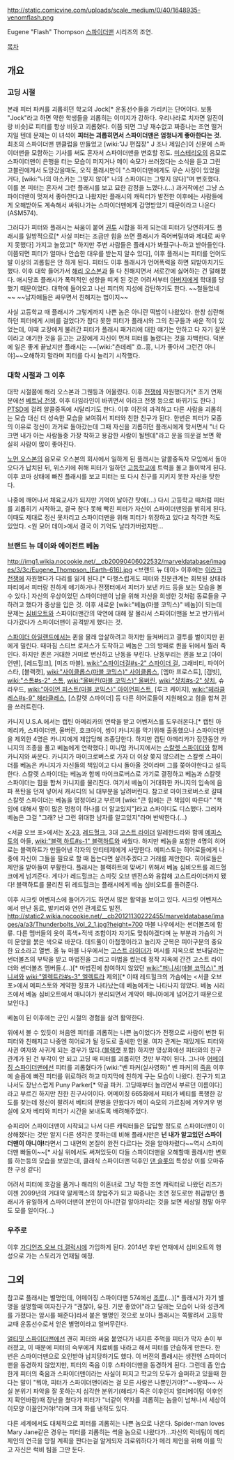 http://static.comicvine.com/uploads/scale_medium/0/40/1648935-venomflash.png

Eugene "Flash" Thompson
[[스파이더맨]] 시리즈의 조연.

[[목차]]

== 개요 ==
=== 고딩 시절 ===
본래 피터 파커를 괴롭히던 학교의 Jock[* 운동선수들을 가리키는 단어이다. 보통 "Jock"라고 하면 약한 학생들을 괴롭히는 이미지가 강하다. 우리나라로 치자면 일진이랑 비슷]로 피터를 항상 비웃고 괴롭혔다. 이쯤 되면 그냥 재수없고 짜증나는 조연 떨거지일 텐데 문제는 이 녀석이 '''피터는 괴롭히면서 스파이더맨은 엄청나게 좋아한다는 것.''' 최초의 스파이더맨 팬클럽을 만들었고 [wiki:"JJ 편집장" J 조나 제임슨]이 신문에 스파이더맨을 모함하는 기사를 써도 혼자서 스파이더맨을 변호할 정도.  [[미스테리오]]의 음모로 스파이더맨이 은행을 터는 모습이 퍼지거나 메이 숙모가 쓰러졌다는 소식을 듣고 그린 고블린에게서 도망갔을때도, 오직 플래시만이 "스파이더맨에게도 무슨 사정이 있었을 거다, [wiki:"나의 아스카는 그렇지 않아" 나의 스파이디는 그렇지 않다]"며 변호했다. 이를 본 피터는 혼자서 그런 플래시를 보고 묘한 감정을 느꼈다.(...)  과거작에선 그냥 스파이더맨이 멋져서 좋아한다고 나왔지만 플래시의 캐릭터가 발전한 이후에는 사람들에게 오해받아도 계속해서 싸워나가는 스파이더맨에게 감명받았기 때문이라고 나온다(ASM574).

그러다가 피터와 플래시는 싸움이 붙어 [[권투]] 시합을 하게 되는데 피터가 당연하게도 플래시를 일방적으로[* 사실 피터는 조금만 힘을 쓰면 플래시가 죽어버릴까봐 제대로 싸우지 못했다] 가지고 놀았고[* 하지만 주변 사람들은 플래시가 봐줬구나-하고 받아들인다.  이쯤되면 피터가 얼마나 안습한 대우를 받는지 알수 있다], 이후 플래시는 피터를 언어도발 이상의 괴롭힘은 안 하게 된다. 피터도 이후 플래시가 언어폭력을 하면 되받아치기도 했다. 이후 대학 들어가서 [[해리 오스본]]과 둘 다 친해지면서 서로간에 싫어하는 건 덜해졌다. 애시당초 플래시가 폭력적인 성향을 띠게 된 것은 어려서부터 [[아버지]]에게 학대를 당했기 때문이었다. 대학에 들어오고 나선 피터의 지성에 감탄하기도 한다. ~~철들었네~~ ~~남자애들은 싸우면서 친해지는 법이지~~ 

사실 고등학교 때 플래시가 그렇게까지 나쁜 놈은 아니란 떡밥이 나왔었다.  한창 심란해하던 피터에게 시비를 걸었다가 참다 못한 피터가 플래시와 그의 친구들과 싸운 적이 있었는데, 이때 교장에게 불려간 피터가 플래시 패거리에 대한 얘기는 안하고 다 자기 잘못이라고 얘기한 것을 듣고는 교장에게 자신이 먼저 피터를 놀렸다는 것을 자백한다.  덕분에 일은 좋게 끝났지만 플래시는 ~~[wiki:"츤데레" 흐..흥, 니가 좋아서 그런건 아니야]~~오해하지 말라며 피터를 다시 놀리기 시작했다.

=== 대학 시절과 그 이후 ===
대학 시절쯤에 해리 오스본과 그웬등과 어울렸다.  이후 [[전쟁]]에 자원했다가[* 초기 연재분에선 [[베트남 전쟁]]. 이후 타임라인이 바뀌면서 이라크 전쟁 등으로 바뀌기도 한다.] [[PTSD]]에 걸려 알콜중독에 시달리기도 한다. 이후 이전의 과격하고 다른 사람을 괴롭히는 모습 대신 더 성숙한 모습을 보여줘서 피터와 친한 친구가 된다.  한번은 피터가 모종의 이유로 정신이 과거로 돌아갔는데 그때 자신을 괴롭히던 플래시에게 맞서면서 "너 다 크면 내가 아는 사람들중 가장 착하고 용감한 사람이 될텐데"라고 운을 띄운걸 보면 확실히 사람이 많이 좋아진다.

[[노먼 오스본]]의 음모로 오스본의 회사에서 일하게 된 플래시는 알콜중독자 모임에서 돌아오다가 납치된 뒤, 위스키에 취해 피터가 일하던 [[고등학교]]에 트럭을 몰고 들이박게 된다. 이후 코마 상태에 빠진 플래시를 보고 피터는 또 다시 친구를 지키지 못한 자신을 탓한다.  

나중에 깨어나서 체육교사가 되지만 기억이 날아간 탓에(...) 다시 고등학교 때처럼 피터를 괴롭히기 시작하고, 결국 참다 못해 빡친 피터가 자신이 스파이더맨임을 밝히게 된다. 이때도 제대로 정신 못차리고 스파이더맨을 위해 피터가 위장하고 있다고 착각한 적도 있었다.  <원 모어 데이>에서 결국 이 기억도 날라가버렸지만...

=== 브랜드 뉴 데이와 에이전트 베놈 ===
http://img1.wikia.nocookie.net/__cb20090406022532/marveldatabase/images/3/3c/Eugene_Thompson_(Earth-616).jpg
<브랜드 뉴 데이> 이후에는 [[이라크 전쟁]]에 자원했다가 다리를 잃게 된다.[* 다행스럽게도 피터와 친분관계는 회복된 상태라 파티에서 피터랑 친하게 얘기하거나 전쟁터에서 피터가 보낸 카드 등을 보는 모습을 볼 수 있다.] 자신의 우상이었던 스파이더맨이 남을 위해 자신을 희생한 것처럼 동료들을 구하려고 했다가 중상을 입은 것. 이후 새로운 [wiki:"베놈(마블 코믹스)" 베놈]이 되는데 문제는 [[심비오트]]와 스파이더맨간의 악연에 대해 잘 몰라서 스파이더맨을 보고 반가워서 다가갔다가 스파이더맨이 공격받게 했다는 것. 

[[스파이더 아일랜드]]에서는 퀸을 몰래 암살하려고 하지만 들켜버리고 결투를 벌이지만 퀸에게 밀린다. 때마침 스티브 로저스가 도착하고 베놈은 그의 방패로 퀸을 뒤에서 찔러 죽인다. 하지만 퀸은 거대한 거미로 변신하고 난동을 부린다. 난동부리는 퀸을 보고 [아이언맨], [레드헐크], [미즈 마블], [[wiki:"스파이더걸#s-2" 스파이더 걸]], 그래비티, 파이어스타, [블랙캣], [[wiki:"사이클롭스(마블 코믹스)" 사이클롭스]], [엠마 프로스트], [갬빗], [[wiki:"스톰#s-2" 스톰]], [[wiki:"울버린(마블 코믹스)" 울버린]], [[wiki:"샹치#s-2" 샹치]], 슈라우드, [[wiki:"아이언 피스트(마블 코믹스)" 아이언피스트]], [루크 케이지], [[wiki:"헤라클레스#s-9" 헤라클레스]], [스칼렛 스파이더] 등 다른 히어로들이 지원해오고 힘을 합쳐 퀸을 쓰러트린다.

카니지 U.S.A.에서는 캡틴 아메리카의 연락을 받고 어벤저스를 도우러온다.[* 캡틴 아메리카, 스파이더맨, 울버린, 호크아이, 씽이 카니지를 막기위해 출동했으나 스파이더맨을 제외한 4명은 카니지에게 제압당해 조종당한다. 하지만 캡틴 아메리카가 잠깐동안 카니지의 조종을 풀고 베놈에게 연락했다.] 미니멈 카니지에서는 [[스칼렛 스파이더]]와 함께 카니지와 싸운다. 카니지가 마이크로버스로 가자 더 이상 쫒지 않으려는 스칼렛 스파이더를 베놈은 카니지가 자신들의 책임이고 다시 돌아올 것이라며 그를 쫒아야한다고 설득한다. 스칼렛 스파이더는 베놈과 함께 마이크로버스로 가기로 결정하고 베놈과 스칼렛 스파이더는 힘을 합쳐 카니지를 물리친다. 여기서 베놈이 거대화한 카니지의 입속에 음파 폭탄을 던져 넣어서 캐서디의 뇌 대부분을 날려버린다. 참고로 마이크로버스로 갈때 스칼렛 스파이더는 베놈을 멍청이라고 부르며 [wiki:"큰 힘에는 큰 책임이 따른다" "책임에 대해서 말이 많은 멍청이 하나를 더 알고있지"]라고 스파이디도 디스했다. 그러자 베놈은 그걸 "그래? 난 그런 위대한 남자를 알고있지"라며 반박한다.(...) 

<서클 오브 포>에서는 [[X-23]], [[레드헐크]], 3대 [[고스트 라이더]] 알레한드라와 함께 [[메피스토(마블 코믹스)|메피스토]]의 아들, [[wiki:"블랙 하트#s-1" 블랙하트]]와 싸웠다. 하지만 베놈을 포함한 4명의 히어로는 블랙하트가 만들어낸 각자의 안티테제에게 사망한다. 메피스토는 히어로들에게 나중에 자신이 그들을 필요로 할 때 돕는다면 살려주겠다고 거래를 제안한다. 히어로들은 제안을 받아들여 부활한다. 플래시는 블랙하트에 맞써기 위해서 베놈 심비오트를 레드헐크에게 넘겨준다. 게다가 레드헐크는 스피릿 오브 벤전스와 융합해 고스트라이더까지 됐다! 블랙하트를 물리친 뒤 레드헐크는 플래시에게 베놈 심비오트를 돌려준다.

이후 시크릿 어벤저스에 들어가기도 하면서 많은 활약을 보이고 있다. 시크릿 어벤저스에서 만난 동료, 발키리와 연인 관계로도 발전.
http://static2.wikia.nocookie.net/__cb20121130222455/marveldatabase/images/a/a3/Thunderbolts_Vol_2_1.jpg?height=700
마블 나우에서는 썬더볼츠에 합류. 다른 멤버들의 옷이 흑색+적색 조합이자 자기도 맞춰야겠다며 눈 부분과 가슴의 거미 문양을 붉은 색으로 바꾼다. 데드풀이 아첨쟁이라고 놀리자 군복은 피아구분의 중요한 요소라고 열변. 올 뉴 마블 나우에서는 [[고스트 라이더]]가 머시를 지옥으로 보내달라는 썬더볼츠의 부탁을 받고 마법진을 그리고 마법을 썼는데 정작 지옥에 간건 고스트 라이더와 썬더볼츠 멤버들.(...)[* 마법진에 참여하지 않았던 [[wiki:"퍼니셔(마블 코믹스)" 퍼니셔]]와 [[wiki:"엘렉트라#s-3" 엘렉트라]] 제외][* 이때 레드헐크의 가슴에는 <서클 오브 포>에서 메피스토와 계약한 징표가 나타났는데 베놈에게는 나타나지 않았다. 베놈 시리즈에서 베놈 심비오트에서 매니아가 분리되면서 계약이 매니아에게 넘어갔기 때문으로 보인다.]

베놈이 된 이후에는 군인 시절의 경험을 살려 활약한다.

위에서 볼 수 있듯이 처음엔 피터를 괴롭히는 나쁜 놈이었다가 전쟁으로 사람이 변한 뒤 피터와 친해지고 나중엔 히어로가 될 정도로 출세한 인물. 여자 관계는 재밌게도 피터와 사귄 여자와 사귀게 되는 경우가 많다.([[블랙캣]] 포함) 하지만 영상화에선 피터와의 친구 관계가 된 건 부각이 안 되고 고딩 때 피터를 괴롭히던 것만 부각이 된다. 그나마 [[어메이징 스파이더맨]]에선 피터를 괴롭혔다가 [wiki:"벤 파커(실사영화)" 벤 파커]의 [[죽음]] 이후에 슬픔에 빠진 피터를 위로하려 하고 마지막에 친하게 구는 모습이 나왔다.  친구가 되고 나서도 장난스럽게 Puny Parker[* 약골 파커.  고딩때부터 놀리면서 부르던 이름이다]라고 부르긴 하지만 친한 친구사이이다.  어메이징 665화에서 피터가 베티를 폭행한 강도를 찾는데 정신이 팔려서 베티의 문병을 안왔다가 메이 숙모의 가르침에 겨우겨우 병실에 오자 베티와 피터가 시간을 보내도록 배려해주었다. 

슈피리어 스파이더맨이 시작되고 나서 다른 캐릭터들은 답답할 정도로 스파이더맨이 이상해졌다는 것만 알지 다른 생각은 못하는데 비해 플래시만은 '''넌 내가 알고있던 스파이더맨이 아니야!'''라면서 그 내면의 본질이 완전 다르다는 것을 알아차렸다~~역시 스파이더맨 빠돌이~~[* 사실 위에서도 써져있듯이 다들 스파이더맨을 오해할때 플래시만 변호를 하는등의 모습을 보였는데, 클래식 스파이더맨 덕후인 [[댄 슬롯]]의 특성상 이를 오마쥬한 구성 같다]

어려서 피터에 호감을 품거나 해리의 이혼녀로 그냥 착한 조연 캐릭터로 나왔던 리즈가 이젠 2099년의 거대악 알케맥스의 창업주가 되고 짜증나는 조연 정도로만 취급받던 플래시가 유일하게 스파이더맨이 본인이 아니란걸 알아차리는 것을 보면 세상일 정말 아무도 모를 일이다(...)

=== 우주로 ===
이후 [[가디언즈 오브 더 갤럭시]]에 가입하게 된다.  2014년 후반 연재에서 심비오트의 행성으로 가는 스토리가 연재될 예정.

== 그외 ==
참고로 플래시는 별명인데, 어메이징 스파이더맨 574에선 [[조루]](...)[* 플래시가 자기 별명을 설명할때 여자친구가 "괜찮아, 유진.  기분 좋았어"라고 달래는 모습이 나와 성관계를 가졌다는 암시를 해준다]라서 붙은 별명인 것으로 보이나 플래시는 쪽팔려서 고등학교때 운동선수로서 얻은 별명이라고 얼버무린다.   

[[얼티밋 스파이더맨]]에선 괜히 피터와 싸움 붙었다가 내지른 주먹을 피터가 막자 손이 부러졌고, 이 때문에 피터의 숙부에게 치료비를 내라고 해서 피터를 안습하게 만든다. 한 번은 스파이더맨으로 오인받아 납치당하기도 했다. 이 버전의 플래시는 생전엔 스파이더맨을 동경하지 않았지만, 피터의 죽음 이후 스파이더맨을 동경하게 된다. 그런데 좀 안습한게 피터의 죽음과 스파이더맨이라는 사실이 퍼지고 학교의 모두가 슬퍼하고 있을때 한다는 말이 "뭐야, 피터가 스파이더맨이라는 걸 모른 사람은 나뿐인거야?"~~왕따~~ 사실 분위기 파악을 잘 못하는지 심각한 분위기(해리가 죽은 이후인지 얼티메이텀 이후인지 확인바람)때 장난을 쳤다가 피터가 "너같이 약자를 괴롭히는 놈을이 넘쳐나서 세상이 이모양 이꼴인거야!"라며 크게 화를 낸적도 있다.

다른 세계에서도 대체적으로 피터를 괴롭히는 나쁜 놈으로 나온다. Spider-man loves Mary Jane같은 경우는 피터를 괴롭히는 썩을 놈으로 나왔다가...자신의 럭비팀이 메리 제인의 연극을 망칠 계획을 짠다는걸 알게되자 괴로워하다가 메리 제인을 위해 이를 막고 자신은 럭비 팀을 그만 둔다.

